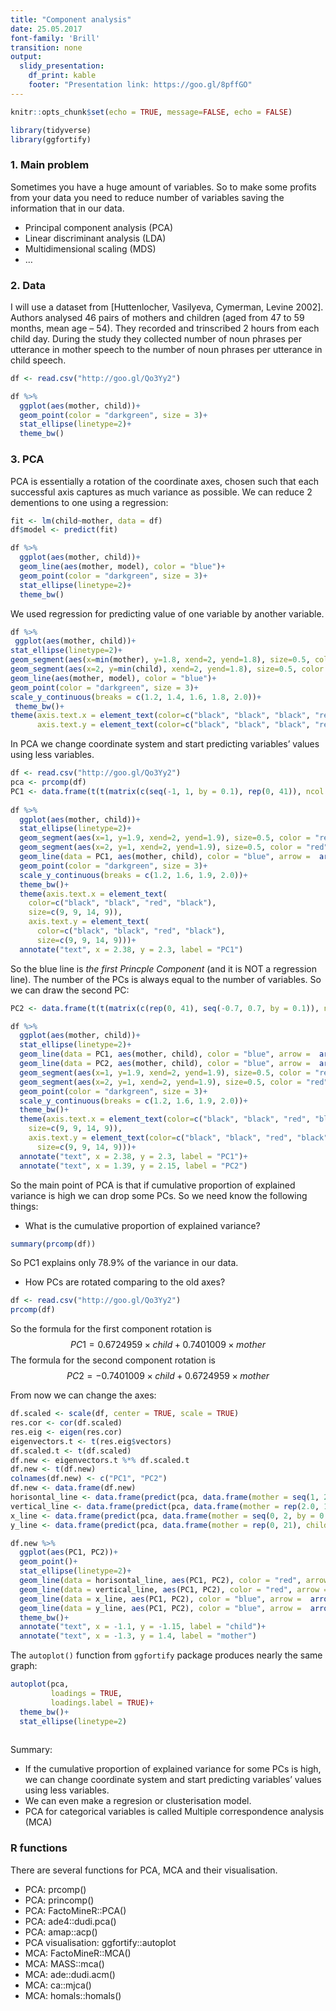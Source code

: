 ```yaml
---
title: "Component analysis"
date: 25.05.2017
font-family: 'Brill'
transition: none
output:
  slidy_presentation:
    df_print: kable
    footer: "Presentation link: https://goo.gl/8pffGO"
---
```


```r
knitr::opts_chunk$set(echo = TRUE, message=FALSE, echo = FALSE)
```

```r
library(tidyverse)
library(ggfortify)
```

### 1. Main problem
Sometimes you have a huge amount of variables. So to make some profits from your data you need to reduce number of variables saving the information that in our data. 

* Principal component analysis (PCA)
* Linear discriminant analysis (LDA)
* Multidimensional scaling (MDS)
* ...

### 2. Data
I will use a dataset from [Huttenlocher, Vasilyeva, Cymerman, Levine 2002]. Authors analysed 46 pairs of mothers and children (aged from 47 to 59 months, mean age -- 54). They recorded and trinscribed 2 hours from each child day. During the study they collected number of noun phrases per utterance in mother speech to the number of noun phrases per utterance in child speech.
```r
df <- read.csv("http://goo.gl/Qo3Yy2")

df %>%
  ggplot(aes(mother, child))+
  geom_point(color = "darkgreen", size = 3)+
  stat_ellipse(linetype=2)+
  theme_bw()
```

### 3. PCA
PCA is essentially a rotation of the coordinate axes, chosen such that each successful axis captures as much variance as possible. We can reduce 2 dementions to one using a regression:

```r
fit <- lm(child~mother, data = df)
df$model <- predict(fit)

df %>%
  ggplot(aes(mother, child))+
  geom_line(aes(mother, model), color = "blue")+
  geom_point(color = "darkgreen", size = 3)+
  stat_ellipse(linetype=2)+
  theme_bw()
```

We used regression for predicting value of one variable by another variable.

```r

df %>%
 ggplot(aes(mother, child))+
stat_ellipse(linetype=2)+
geom_segment(aes(x=min(mother), y=1.8, xend=2, yend=1.8), size=0.5, color = "red", arrow =  arrow(angle = 10, type = "closed", ends = "first"))+
geom_segment(aes(x=2, y=min(child), xend=2, yend=1.8), size=0.5, color = "red", arrow =  arrow(angle = 10, type = "closed"))+
geom_line(aes(mother, model), color = "blue")+
geom_point(color = "darkgreen", size = 3)+
scale_y_continuous(breaks = c(1.2, 1.4, 1.6, 1.8, 2.0))+
 theme_bw()+
theme(axis.text.x = element_text(color=c("black", "black", "black", "red", "black"), size=c(9, 9, 9, 14, 9)),
      axis.text.y = element_text(color=c("black", "black", "black", "red", "black", "black"), size=c(9, 9, 9, 14, 9, 9)))
```

In PCA we change coordinate system and start predicting variables' values using less variables.

```r
df <- read.csv("http://goo.gl/Qo3Yy2")
pca <- prcomp(df)
PC1 <- data.frame(t(t(matrix(c(seq(-1, 1, by = 0.1), rep(0, 41)), ncol = 2) %*% t(pca$rotation)) + pca$center))
 
df %>%
  ggplot(aes(mother, child))+
  stat_ellipse(linetype=2)+
  geom_segment(aes(x=1, y=1.9, xend=2, yend=1.9), size=0.5, color = "red", arrow =  arrow(angle = 10, type = "closed", ends = "first"))+
  geom_segment(aes(x=2, y=1, xend=2, yend=1.9), size=0.5, color = "red", arrow =  arrow(angle = 10, type = "closed", ends = "first"))+
  geom_line(data = PC1, aes(mother, child), color = "blue", arrow =  arrow(angle = 10, type = "closed"))+
  geom_point(color = "darkgreen", size = 3)+
  scale_y_continuous(breaks = c(1.2, 1.6, 1.9, 2.0))+
  theme_bw()+
  theme(axis.text.x = element_text(
    color=c("black", "black", "red", "black"),
    size=c(9, 9, 14, 9)),
    axis.text.y = element_text(
      color=c("black", "black", "red", "black"),
      size=c(9, 9, 14, 9)))+
  annotate("text", x = 2.38, y = 2.3, label = "PC1")
```

So the blue line is *the first Princple Component* (and it is NOT a regression line). The number of the PCs is always equal to the number of variables. So we can draw the second PC:

```r
PC2 <- data.frame(t(t(matrix(c(rep(0, 41), seq(-0.7, 0.7, by = 0.1)), ncol = 2) %*% t(pca$rotation)) + pca$center))

df %>%
  ggplot(aes(mother, child))+
  stat_ellipse(linetype=2)+
  geom_line(data = PC1, aes(mother, child), color = "blue", arrow =  arrow(angle = 10, type = "closed"))+
  geom_line(data = PC2, aes(mother, child), color = "blue", arrow =  arrow(angle = 10, type = "closed", ends = "first"))+
  geom_segment(aes(x=1, y=1.9, xend=2, yend=1.9), size=0.5, color = "red", arrow =  arrow(angle = 10, type = "closed", ends = "first"))+
  geom_segment(aes(x=2, y=1, xend=2, yend=1.9), size=0.5, color = "red", arrow =  arrow(angle = 10, type = "closed", ends = "first"))+
  geom_point(color = "darkgreen", size = 3)+
  scale_y_continuous(breaks = c(1.2, 1.6, 1.9, 2.0))+
  theme_bw()+
  theme(axis.text.x = element_text(color=c("black", "black", "red", "black"), 
    size=c(9, 9, 14, 9)),
    axis.text.y = element_text(color=c("black", "black", "red", "black"),
      size=c(9, 9, 14, 9)))+
  annotate("text", x = 2.38, y = 2.3, label = "PC1")+
  annotate("text", x = 1.39, y = 2.15, label = "PC2")
```

So the main point of PCA is that if cumulative proportion of explained variance is high we can drop some PCs. So we need know the following things:

* What is the cumulative proportion of explained variance?
```r
summary(prcomp(df))
```

So PC1 explains only 78.9% of the variance in our data.

* How PCs are rotated comparing to the old axes?
```r
df <- read.csv("http://goo.gl/Qo3Yy2")
prcomp(df)
```

So the formula for the first component rotation is
$$PC1 = 0.6724959 \times child + 0.7401009  \times mother$$
The formula for the second component rotation is
$$PC2 = -0.7401009 \times child + 0.6724959  \times mother$$

From now we can change the axes:

```r
df.scaled <- scale(df, center = TRUE, scale = TRUE)
res.cor <- cor(df.scaled)
res.eig <- eigen(res.cor)
eigenvectors.t <- t(res.eig$vectors)
df.scaled.t <- t(df.scaled)
df.new <- eigenvectors.t %*% df.scaled.t
df.new <- t(df.new)
colnames(df.new) <- c("PC1", "PC2")
df.new <- data.frame(df.new)
horisontal_line <- data.frame(predict(pca, data.frame(mother = seq(1, 2, by = 0.1), child = rep(1.9, 11))))
vertical_line <- data.frame(predict(pca, data.frame(mother = rep(2.0, 10), child = seq(1, 1.9, by = 0.1))))
x_line <- data.frame(predict(pca, data.frame(mother = seq(0, 2, by = 0.1), child = rep(0, 21))))
y_line <- data.frame(predict(pca, data.frame(mother = rep(0, 21), child = seq(0, 2, by = 0.1))))

df.new %>% 
  ggplot(aes(PC1, PC2))+
  geom_point()+
  stat_ellipse(linetype=2)+
  geom_line(data = horisontal_line, aes(PC1, PC2), color = "red", arrow =  arrow(angle = 10, type = "closed", ends = "first"))+
  geom_line(data = vertical_line, aes(PC1, PC2), color = "red", arrow =  arrow(angle = 10, type = "closed", ends = "first"))+
  geom_line(data = x_line, aes(PC1, PC2), color = "blue", arrow =  arrow(angle = 10, type = "closed"))+
  geom_line(data = y_line, aes(PC1, PC2), color = "blue", arrow =  arrow(angle = 10, type = "closed"))+
  theme_bw()+
  annotate("text", x = -1.1, y = -1.15, label = "child")+
  annotate("text", x = -1.3, y = 1.4, label = "mother")
```

The `autoplot()` function from `ggfortify` package produces nearly the same graph:
```r
autoplot(pca,
         loadings = TRUE,
         loadings.label = TRUE)+
  theme_bw()+
  stat_ellipse(linetype=2)
  
```

Summary:

* If the cumulative proportion of explained variance for some PCs is high, we can change coordinate system and start predicting variables' values using less variables.
* We can even make a regresion or clusterisation model.
* PCA for categorical variables is called Multiple correspondence analysis (MCA)

### R functions

There are several functions for PCA, MCA and their visualisation.

* PCA: prcomp()
* PCA: princomp()
* PCA: FactoMineR::PCA()
* PCA: ade4::dudi.pca()
* PCA: amap::acp()
* PCA visualisation: ggfortify::autoplot
* MCA: FactoMineR::MCA()
* MCA: MASS::mca()
* MCA: ade::dudi.acm()
* MCA: ca::mjca()
* MCA: homals::homals()


